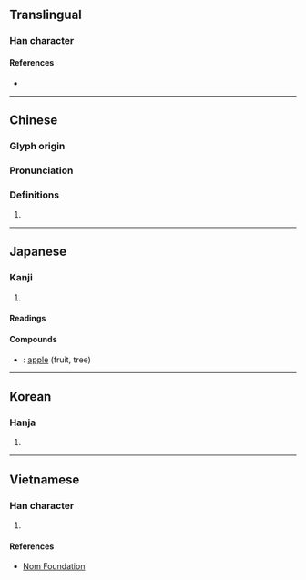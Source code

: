 {{character info/new}}
==Translingual==

===Han character===
{{Han char|rn=75|rad=木|as=13|sn=17|four=48927|canj=DOYB|ids=⿰木禽}}

====References====
* {{Han ref|kx=0556.250|dkj=15657|dj=0946.020|hdz=21304.020|uh=6A8E}}

----

==Chinese==
{{zh-forms}}

===Glyph origin===
{{Han etym}}

===Pronunciation===
{{zh-pron
|m=qín
|c=kam4
|mc=y
|oc=y
|ma=
|cat=n
}}

===Definitions===
{{zh-hanzi}}

# {{zh-only|林檎}}

----

==Japanese==

===Kanji===
{{ja-kanji|grade=|rs=木13}}

# {{defn|lang=ja|sort=木13}}

====Readings====
{{ja-readings
|goon=ごん
|kanon=きん
|kanyoon=ご
}}

====Compounds====
{{der-top|Compounds}}
* {{ja-r|林檎|りんご}}: [[apple]] (fruit, tree)
{{der-bottom}}

----

==Korean==

===Hanja===
{{ko-hanja|hangeul=금|eumhun=|rv=geum|mr=kŭm|y=kum}}

# {{defn|lang=ko|sort=木13}}

----

==Vietnamese==

===Han character===
{{vi-readings|rs=木13|hanviet=cầm}}

# {{defn|lang=vi|sort=木13}}

====References====
* [http://nomfoundation.org/common/nom_details.php?codepoint=6a8e Nom Foundation]